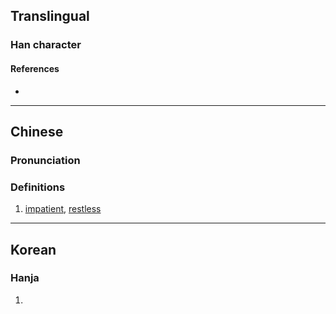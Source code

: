 {{character info/new}}
==Translingual==

===Han character===
{{Han char|rn=61|rad=心|as=04|sn=7|four=|canj=PYK|ids=⿰忄文}}

====References====
* {{Han ref|kx=0377.110|dkj=10351|dj=0704.040|hdz=42278.050|uh=5FDF|ud=24543}}

----

==Chinese==
{{zh-forms}}

===Pronunciation===
{{zh-pron
|m=wěn
|c=mang2
|cat=
}}

===Definitions===
{{zh-hanzi}}

# {{lb|zh|Cantonese}} [[impatient]], [[restless]]

----

==Korean==

===Hanja===
{{ko-hanja|hangeul=민|eumhun=}}

# {{defn|lang=ko|sort=心04}}